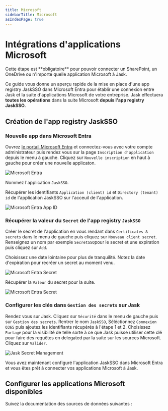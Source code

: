 ```yaml
---
title: Microsoft
sidebarTitle: Microsoft
asIndexPage: true
---
```



# Intégrations d'applications Microsoft

<Callout type="warning">
  Cette étape est **obligatoire** pour pouvoir connecter un SharePoint, un
  OneDrive ou n'importe quelle application Microsoft à Jask.
</Callout>

Ce guide vous donne un aperçu rapide de la mise en place d'une app registry JaskSSO dans Microsoft Entra pour établir une connexion entre Jask et la suite d'applications Microsoft de votre entreprise. Jask effectuera **toutes les opérations** dans la suite Microsoft **depuis l'app registry JaskSSO.**

## Création de l'app registry JaskSSO

<Steps>

### Nouvelle app dans Microsoft Entra

Ouvrez [le portail Microsoft Entra](https://entra.microsoft.com/#view/Microsoft_AAD_RegisteredApps/ApplicationsListBlade/quickStartType~/null/sourceType/Microsoft_AAD_IAM) et connectez-vous avec votre compte administrateur puis rendez vous sur la page `Inscription d'application` depuis le menu à gauche.
Cliquez sur `Nouvelle inscription` en haut à gauche pour créer une nouvelle applicaton.

![Microsoft Entra](@public/microsoft/Microsoft-New-App.png)

Nommez l'application `JaskSSO`.

Récupérer les identifiants `Application (client) id` et `Directory (tenant) id` de l'application JaskSSO sur l'acceuil de l'application.

![Microsoft Entra App ID](@public/microsoft/Microsoft-App-ID.png)

### Récupérer la valeur du `Secret` de l'app registry `JaskSSO`

Créer le secret de l'application en vous rendant dans `Certificates & secrets` dans le menu de gauche puis cliquez sur `Nouveau client secret`. Renseignez un nom par exemple `SecretSSO`pour le secret et une expiration puis cliquez sur `Add`.

<Callout type="info">
  Choisissez une date lointaine pour plus de tranquilité. Notez la date
  d'expiration pour recréer un secret au moment venu.
</Callout>

![Microsoft Entra Secret](@public/microsoft/Microsoft-New-Secret.png)

Récupérer la `Valeur` du secret pour la suite.

![Microsoft Entra Secret](@public/microsoft/Microsoft-Secret-Value.png)

### Configurer les clés dans `Gestion des secrets` sur Jask

Rendez vous sur Jask. Cliquez sur `Sécurité` dans le menu de gauche puis sur `Gestion des secrets`. Rentrer le nom `JaskSSO`, Séléctionnez `Connexion O365` puis ajoutez les identifiants récupérés à l'étape 1 et 2.
Choisissez `Partagé` pour la visibilité de telle sorte à ce que Jask puisse utiliser cette clé pour faire des requêtes en delegated par la suite sur les sources Microsoft. Cliquez sur `Valider`.

![Jask Secret Management](@public/microsoft/Jask-Secret-Management.png)

</Steps>

Vous avez maintenant configuré l'application JaskSSO dans Microsoft Entra et vous êtes prêt à connecter vos applications Microsoft à Jask.

## Configurer les applications Microsoft disponibles

Suivez la documentation des sources de données suivantes :

<Cards>
  <Cards.Card title="Sharepoint" href="microsoft/sharepoint" />
</Cards>
